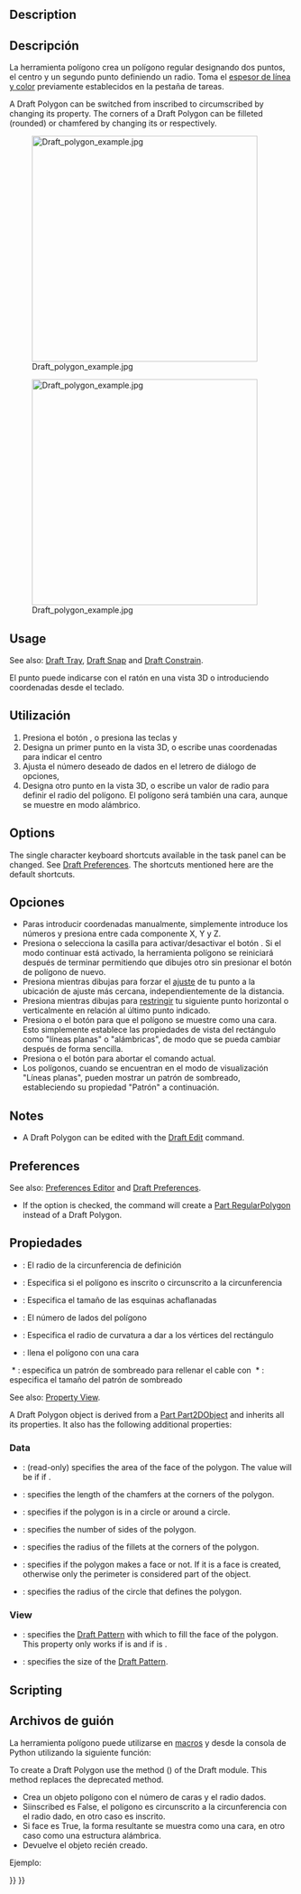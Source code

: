 <languages/>

{{Docnav
|[[Draft_Rectangle|Rectangle]]
|[[Draft_BSpline|BSpline]]
|[[Draft_Workbench|Draft]]
|IconL=Draft_Rectangle.svg
|IconR=Draft_BSpline.svg
|IconC=Workbench_Draft.svg
}}

<div class="mw-translate-fuzzy">
{{GuiCommand/es
|Name=Draft Polygon
|Name/es=Draft Polygon
|MenuLocation=Croquis → Polígono
|Workbenches=[[Draft_Workbench/es|Croquis]], [[Arch_Workbench/es|Arquitectura]]
|Shortcut={{KEY|P}} {{KEY|G}}
}}
</div>

==Description== 

<div class="mw-translate-fuzzy">
==Descripción==

La herramienta polígono crea un polígono regular designando dos puntos, el centro y un segundo punto definiendo un radio. Toma el [[Draft Linestyle/es|espesor de línea y color]] previamente establecidos en la pestaña de tareas.
</div>

A Draft Polygon can be switched from inscribed to circumscribed by changing its {{PropertyData|Draw Mode}} property. The corners of a Draft Polygon can be filleted (rounded) or chamfered by changing its {{PropertyData|Fillet Radius}} or {{PropertyData|Chamfer Size}} respectively.

[[Image:Draft_polygon_example.jpg|400px]]
<div class="mw-translate-fuzzy">
[[Image:Draft_polygon_example.jpg|400px]]
</div>

==Usage== 

See also: [[Draft_Tray|Draft Tray]], [[Draft_Snap|Draft Snap]] and [[Draft_Constrain|Draft Constrain]].

<div class="mw-translate-fuzzy">
El punto puede indicarse con el ratón en una vista 3D o introduciendo coordenadas desde el teclado. 

==Utilización==

# Presiona el botón {{KEY|[[Image:Draft Polygon.png|16px]] [[Draft Polygon/es|Polígono]]}}, o presiona las teclas {{KEY|P}} y {{KEY|G}}
# Designa un primer punto en la vista 3D, o escribe unas coordenadas para indicar el centro
# Ajusta el número deseado de dados en el letrero de diálogo de opciones, 
# Designa otro punto en la vista 3D, o escribe un valor de radio para definir el radio del polígono. El polígono será también una cara, aunque se muestre en modo alámbrico.
</div>

==Options==

The single character keyboard shortcuts available in the task panel can be changed. See [[Draft_Preferences|Draft Preferences]]. The shortcuts mentioned here are the default shortcuts.

<div class="mw-translate-fuzzy">
==Opciones==
* Paras introducir coordenadas manualmente, simplemente introduce los números y presiona {{KEY|ENTER}} entre cada componente X, Y y Z.
* Presiona {{KEY|T}} o selecciona la casilla para activar/desactivar el botón {{KEY|'''Continuar'''}}. Si el modo continuar está activado, la herramienta polígono se reiniciará después de terminar permitiendo que dibujes otro sin presionar el botón de polígono de nuevo.
* Presiona {{KEY|CTRL}} mientras dibujas para forzar el [[Draft_Snap/es|ajuste]] de tu punto a la ubicación de ajuste más cercana, independientemente de la distancia.
* Presiona {{KEY|SHIFT}} mientras dibujas para [[Draft_Constrain/es|restringir]] tu siguiente punto horizontal o verticalmente en relación al último punto indicado.
* Presiona {{KEY|I}} o el botón {{KEY|'''Relleno'''}} para que el polígono se muestre como una cara. Esto simplemente establece las propiedades de vista del rectángulo como "líneas planas" o "alámbricas", de modo que se pueda cambiar después de forma sencilla.
* Presiona {{KEY|ESC}} o el botón {{KEY|'''Cancelar'''}} para abortar el comando actual.
* Los polígonos, cuando se encuentran en el modo de visualización "Líneas planas", pueden mostrar un patrón de sombreado, estableciendo su propiedad "Patrón" a continuación.
</div>

==Notes==

* A Draft Polygon can be edited with the [[Draft_Edit|Draft Edit]] command.

==Preferences==

See also: [[Preferences_Editor|Preferences Editor]] and [[Draft_Preferences|Draft Preferences]].

* If the {{MenuCommand|Edit → Preferences → Draft → General → Create Part primitives if possible}} option is checked, the command will create a [[Part_RegularPolygon|Part RegularPolygon]] instead of a Draft Polygon.

<span id="Properties"></span>
<div class="mw-translate-fuzzy">
==Propiedades==

* {{PropertyData|Radius}}: El radio de la circunferencia de definición
* {{PropertyData|Draw Mode}}: Especifica si el polígono es inscrito o circunscrito a la circunferencia
* {{PropertyData | Chaflán tamaño}}: Especifica el tamaño de las esquinas achaflanadas
* {{PropertyData|Faces Number}}: El número de lados del polígono
* {{PropertyData|Fillet Radius}}: Especifica el radio de curvatura a dar a los vértices del rectángulo
* {{PropertyData | Make Face}}: llena el polígono con una cara
 * {{PropertyView | Pattern}}: especifica un patrón de sombreado para rellenar el cable con
 * {{PropertyView | Pattern Size}}: especifica el tamaño del patrón de sombreado
</div>

See also: [[Property_View|Property View]].

A Draft Polygon object is derived from a [[Part_Part2DObject|Part Part2DObject]] and inherits all its properties. It also has the following additional properties:

===Data===

{{TitleProperty|Draft}}

* {{PropertyData|Area|Area}}: (read-only) specifies the area of the face of the polygon. The value will be {{value|0.0}} if {{PropertyData|Make Face}} if {{FALSE}}.
* {{PropertyData|Chamfer Size|Length}}: specifies the length of the chamfers at the corners of the polygon.
* {{PropertyData|Draw Mode|Enumeration}}: specifies if the polygon is {{value|inscribed}} in a circle or {{value|circumscribed}} around a circle.
* {{PropertyData|Faces Number|Integer}}: specifies the number of sides of the polygon.
* {{PropertyData|Fillet Radius|Length}}: specifies the radius of the fillets at the corners of the polygon.
* {{PropertyData|Make Face|Bool}}: specifies if the polygon makes a face or not. If it is {{TRUE}} a face is created, otherwise only the perimeter is considered part of the object.
* {{PropertyData|Radius|Length}}: specifies the radius of the circle that defines the polygon.

===View===

{{TitleProperty|Draft}}

* {{PropertyView|Pattern|Enumeration}}: specifies the [[Draft_Pattern|Draft Pattern]] with which to fill the face of the polygon. This property only works if {{PropertyData|Make Face}} is {{TRUE}} and if {{PropertyView|Display Mode}} is {{value|Flat Lines}}.
* {{PropertyView|Pattern Size|Float}}: specifies the size of the [[Draft_Pattern|Draft Pattern]].

==Scripting==

<div class="mw-translate-fuzzy">
==Archivos de guión==

La herramienta polígono puede utilizarse en [[macros/es|macros]] y desde la consola de Python utilizando la siguiente función:
</div>

To create a Draft Polygon use the {{incode|make_polygon}} method ({{Version|0.19}}) of the Draft module. This method replaces the deprecated {{incode|makePolygon}} method.

{{Code|code=
polygon = make_polygon(nfaces, radius=1, inscribed=True, placement=None, face=None, support=None)
}}
<div class="mw-translate-fuzzy">
* Crea un objeto polígono con el número de caras y el radio dados.
* Siinscribed es False, el polígono es circunscrito a la circunferencia con el radio dado, en otro caso es inscrito.
* Si face es True, la forma resultante se muestra como una cara, en otro caso como una estructura alámbrica. 
* Devuelve el objeto recién creado.
</div>

Ejemplo:
{{Code|code=
import FreeCAD as App
import Draft

doc = App.newDocument()

polygon1 = Draft.make_polygon(4, radius=500)
polygon2 = Draft.make_polygon(5, radius=750)

zaxis = App.Vector(0, 0, 1)
p3 = App.Vector(1000, 1000, 0)
place3 = App.Placement(p3, App.Rotation(zaxis, 90))

Polygon3 = Draft.make_polygon(6, radius=1450, placement=place3)

doc.recompute()
}}


{{Docnav
|[[Draft_Rectangle|Rectangle]]
|[[Draft_BSpline|BSpline]]
|[[Draft_Workbench|Draft]]
|IconL=Draft_Rectangle.svg
|IconR=Draft_BSpline.svg
|IconC=Workbench_Draft.svg
}}

{{Draft Tools navi{{#translation:}}}}
{{Userdocnavi{{#translation:}}}}